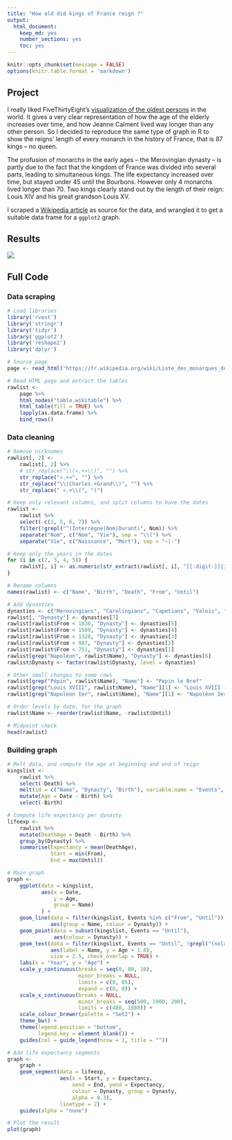 ```yaml
---
title: "How old did kings of France reign ?"
output: 
  html_document: 
    keep_md: yes
    number_sections: yes
    toc: yes
---
```


```r
knitr::opts_chunk$set(message = FALSE)
options(knitr.table.format = 'markdown')
```

## Project

I really liked FiveThirtyEight’s [visualization of the oldest persons](https://fivethirtyeight.com/features/why-the-oldest-person-in-the-world-keeps-dying/) in the world. It gives a very clear representation of how the age of the elderly increases over time, and how Jeanne Calment lived way longer than any other person. So I decided to reproduce the same type of graph in R to show the reigns’ length of every monarch in the history of France, that is 87 kings – no queen.

The profusion of monarchs in the early ages – the Merovingian dynasty – is partly due to the fact that the kingdom of France was divided into several parts, leading to simultaneous kings. The life expectancy increased over time, but stayed under 45 until the Bourbons. However only 4 monarchs lived longer than 70. Two kings clearly stand out by the length of their reign: Louis XIV and his great grandson Louis XV.

I scraped a [Wikipedia article](https://fr.wikipedia.org/wiki/Liste_des_monarques_de_France) as source for the data, and wrangled it to get a suitable data frame for a `ggplot2` graph.

## Results

[![](kings-france.png)](kings-france.png)

## Full Code

### Data scraping

```r
# Load libraries
library('rvest')
library('stringr')
library('tidyr')
library('ggplot2')
library('reshape2')
library('dplyr')

# Source page
page <- read_html("https://fr.wikipedia.org/wiki/Liste_des_monarques_de_France")

# Read HTML page and extract the tables
rawlist <- 
    page %>%
    html_nodes("table.wikitable") %>%
    html_table(fill = TRUE) %>%
    lapply(as.data.frame) %>% 
    bind_rows()
```

### Data cleaning

```r
# Remove nicknames
rawlist[, 2] <- 
    rawlist[, 2] %>%
    # str_replace("\\(«.+»\\)", "") %>%
    str_replace("«.+»", "") %>%
    str_replace("\\(Charles.+Grand\\)", "") %>%
    str_replace(" «.+\\(", "(")

# Keep only relevant columns, and split columns to have the dates
rawlist <-
    rawlist %>%
    select(-c(1, 5, 6, 7)) %>%
    filter(!grepl("^(Interrègne|Nom|Durant)", Nom)) %>%
    separate("Nom", c("Nom", "Vie"), sep = "\\(") %>%
    separate("Vie", c("Naissance", "Mort"), sep = "–|-")

# Keep only the years in the dates
for (i in c(2, 3, 4, 5)) {
    rawlist[, i] <- as.numeric(str_extract(rawlist[, i], "[[:digit:]]{3,4}"))
}

# Rename columns
names(rawlist) <- c("Name", "Birth", "Death", "From", "Until")

# Add dynasties
dynasties <- c("Merovingians", "Carolingians", "Capetians", "Valois", "Bourbons", "Bonaparte", "Orléans")
rawlist[, "Dynasty"] <- dynasties[7]
rawlist[rawlist$From < 1830, "Dynasty"] <- dynasties[5]
rawlist[rawlist$From < 1589, "Dynasty"] <- dynasties[4]
rawlist[rawlist$From < 1328, "Dynasty"] <- dynasties[3]
rawlist[rawlist$From < 987, "Dynasty"] <- dynasties[2]
rawlist[rawlist$From < 751, "Dynasty"] <- dynasties[1]
rawlist[grep("Napoléon", rawlist$Name), "Dynasty"] <- dynasties[6]
rawlist$Dynasty <- factor(rawlist$Dynasty, level = dynasties)

# Other small changes to some rows
rawlist[grep("Pépin", rawlist$Name), "Name"] <- "Pépin le Bref"
rawlist[grep("Louis XVIII", rawlist$Name), "Name"][1] <- "Louis XVIII (nolabel)"
rawlist[grep("Napoléon Ier", rawlist$Name), "Name"][1] <- "Napoléon Ier (nolabel)"

# Order levels by date, for the graph
rawlist$Name <- reorder(rawlist$Name, -rawlist$Until)

# Midpoint check
head(rawlist)
```

### Building graph

```r
# Melt data, and compute the age at beginning and end of reign
kingslist <- 
    rawlist %>%
    select(-Death) %>%
    melt(id = c("Name", "Dynasty", "Birth"), variable.name = "Events", value.name = "Date") %>%
    mutate(Age = Date - Birth) %>% 
    select(-Birth)

# Compute life expectancy per dynasty
lifeexp <- 
    rawlist %>% 
    mutate(DeathAge = Death - Birth) %>% 
    group_by(Dynasty) %>% 
    summarise(Expectancy = mean(DeathAge), 
              Start = min(From), 
              End = max(Until))

# Main graph
graph <-
    ggplot(data = kingslist,
           aes(x = Date,
               y = Age,
               group = Name)
           ) +
    geom_line(data = filter(kingslist, Events %in% c("From", "Until")),
              aes(group = Name, colour = Dynasty)) +
    geom_point(data = subset(kingslist, Events == "Until"),
               aes(colour = Dynasty)) +
    geom_text(data = filter(kingslist, Events == "Until", !grepl("(nolabel)", Name)),
              aes(label = Name, y = Age + 1.8), 
              size = 2.5, check_overlap = TRUE) +
    labs(x = "Year", y = "Age") +
    scale_y_continuous(breaks = seq(0, 80, 10), 
                       minor_breaks = NULL, 
                       limits = c(0, 85), 
                       expand = c(0, 0)) +
    scale_x_continuous(breaks = NULL, 
                       minor_breaks = seq(500, 1900, 200),
                       limits = c(480, 1880)) +
    scale_colour_brewer(palette = "Set2") +
    theme_bw() +
    theme(legend.position = "bottom", 
          legend.key = element_blank()) +
    guides(col = guide_legend(nrow = 1, title = ""))

# Add life expectancy segments
graph <-
    graph +
    geom_segment(data = lifeexp,
                 aes(x = Start, y = Expectancy, 
                     xend = End, yend = Expectancy, 
                     colour = Dynasty, group = Dynasty,
                     alpha = 0.3), 
                 linetype = 2) +
    guides(alpha = "none")

# Plot the result
plot(graph)
```
